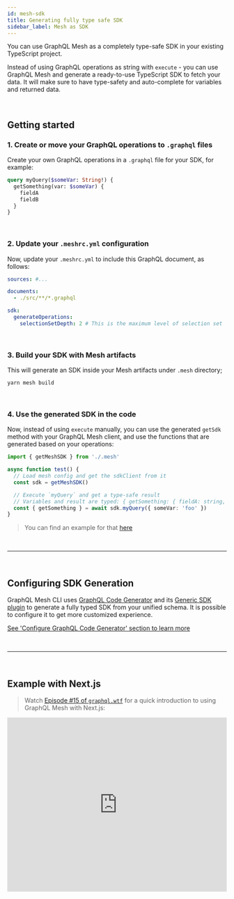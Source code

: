 ```yaml
---
id: mesh-sdk
title: Generating fully type safe SDK
sidebar_label: Mesh as SDK
---
```


You can use GraphQL Mesh as a completely type-safe SDK in your existing TypeScript project.

Instead of using GraphQL operations as string with `execute` - you can use GraphQL Mesh and generate a ready-to-use TypeScript SDK to fetch your data. It will make sure to have type-safety and auto-complete for variables and returned data.

<p>&nbsp;</p>

## Getting started

### 1. Create or move your GraphQL operations to `.graphql` files

Create your own GraphQL operations in a `.graphql` file for your SDK, for example:

```graphql
query myQuery($someVar: String!) {
  getSomething(var: $someVar) {
    fieldA
    fieldB
  }
}
```

<p>&nbsp;</p>

### 2. Update your `.meshrc.yml` configuration

Now, update your `.meshrc.yml` to include this GraphQL document, as follows:

```yaml
sources: #...

documents:
  - ./src/**/*.graphql

sdk:
  generateOperations:
    selectionSetDepth: 2 # This is the maximum level of selection set
```

<p>&nbsp;</p>

### 3. Build your SDK with Mesh artifacts

This will generate an SDK inside your Mesh artifacts under `.mesh` directory;

```sh
yarn mesh build
```

<p>&nbsp;</p>

### 4. Use the generated SDK in the code

Now, instead of using `execute` manually, you can use the generated `getSdk` method with your GraphQL Mesh client, and use the functions that are generated based on your operations:

```ts
import { getMeshSDK } from './.mesh'

async function test() {
  // Load mesh config and get the sdkClient from it
  const sdk = getMeshSDK()

  // Execute `myQuery` and get a type-safe result
  // Variables and result are typed: { getSomething: { fieldA: string, fieldB: number }, errors?: GraphQLError[] }
  const { getSomething } = await sdk.myQuery({ someVar: 'foo' })
}
```

> You can find an example for that [here](https://github.com/Urigo/graphql-mesh/tree/master/examples/postgres-geodb#using-the-generated-sdk)

<p>&nbsp;</p>

---

<p>&nbsp;</p>

## Configuring SDK Generation

GraphQL Mesh CLI uses [GraphQL Code Generator](https://www.graphql-code-generator.com/) and its [Generic SDK plugin](https://www.graphql-code-generator.com/plugins/typescript-generic-sdk) to generate a fully typed SDK from your unified schema. It is possible to configure it to get more customized experience.

[See 'Configure GraphQL Code Generator' section to learn more](/graphql-code-generator)

<p>&nbsp;</p>

---

<p>&nbsp;</p>

## Example with Next.js

> Watch [Episode #15 of `graphql.wtf`](https://graphql.wtf/episodes/15-graphql-mesh-sdk-with-nextjs) for a quick introduction to using GraphQL Mesh with Next.js:

<iframe
  width="100%"
  height="400"
  src="https://www.youtube.com/embed/XkzppOTs7ZU"
  title="YouTube video player"
  frameBorder="0"
  allow="accelerometer; autoplay; clipboard-write; encrypted-media; gyroscope; picture-in-picture"
  allowFullScreen
></iframe>
